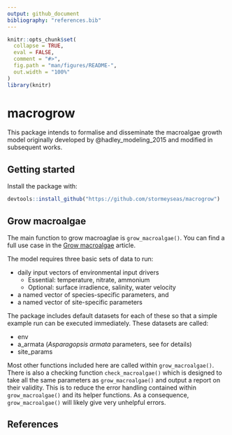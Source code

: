 ```yaml
---
output: github_document
bibliography: "references.bib"
---
```


```r
knitr::opts_chunk$set(
  collapse = TRUE,
  eval = FALSE,
  comment = "#>",
  fig.path = "man/figures/README-",
  out.width = "100%"
)
library(knitr)
```

# macrogrow

This package intends to formalise and disseminate the macroalgae growth model originally developed by @hadley_modeling_2015 and modified in subsequent works. 

## Getting started 

Install the package with:

```r
devtools::install_github("https://github.com/stormeyseas/macrogrow")
```

## Grow macroalgae 

The main function to grow macroaglae is `grow_macroalgae()`. You can find a full use case in the [Grow macroalgae](vignettes/grow-macroalgae.Rmd) article. 

The model requires three basic sets of data to run:

* daily input vectors of environmental input drivers
  * Essential: temperature, nitrate, ammonium
  * Optional: surface irradience, salinity, water velocity
* a named vector of species-specific parameters, and
* a named vector of site-specific parameters

The package includes default datasets for each of these so that a simple example run can be executed immediately. These datasets are called:

* env
* a_armata (_Asparagopsis armata_ parameters, see <paper DOI to go here> for details)
* site_params

Most other functions included here are called within `grow_macroalgae()`. There is also a checking function `check_macroalgae()` which is designed to take all the same parameters as `grow_macroalgae()` and output a report on their validity. This is to reduce the error handling contained within `grow_macroalgae()` and its helper functions. As a consequence, `grow_macroalgae()` will likely give very unhelpful errors. 

## References
